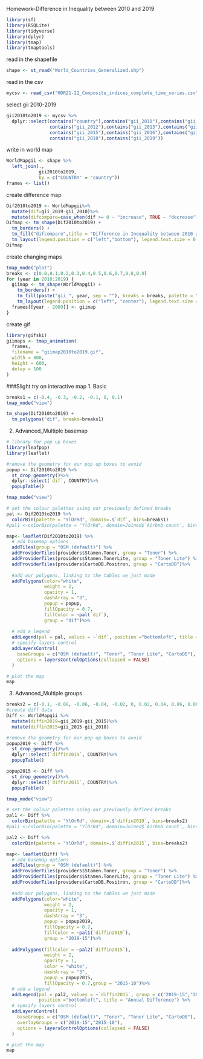 Homework-Difference in Inequality between 2010 and 2019
```r
library(sf)
library(RSQLite)
library(tidyverse)
library(dplyr)
library(tmap)
library(tmaptools)
```
read in the shapefile
```r
shape <- st_read("World_Countries_Generalized.shp")
```
read in the csv
```r
mycsv <- read_csv("HDR21-22_Composite_indices_complete_time_series.csv") 
```
select gii 2010-2019
```r
gii2010to2019 <- mycsv %>%
  dplyr::select(contains("country"),contains("gii_2010"),contains("gii_2011"),
                contains("gii_2012"),contains("gii_2013"),contains("gii_2014"),
                contains("gii_2015"),contains("gii_2016"),contains("gii_2017"),
                contains("gii_2018"),contains("gii_2019"))
```
write in world map
```r
WorldMapgii <- shape %>% 
  left_join(., 
            gii2010to2019,
            by = c("COUNTRY" = "country"))
frames <- list()
```
create difference map
```r
Dif2010to2019 <- WorldMapgii%>%
  mutate(dif=gii_2019-gii_2010)%>%
  mutate(difcompare=case_when(dif >= 0 ~ "increase", TRUE ~ "decrease"))
Difmap <- tm_shape(Dif2010to2019) + 
  tm_borders() + 
  tm_fill("difcompare",title = "Difference in Inequality between 2010 and 2019") +
  tm_layout(legend.position = c("left","bottom"), legend.text.size = 0.6)
Difmap
```
create changing maps
```r
tmap_mode("plot")
breaks <- c(0.0,0.1,0.2,0.3,0.4,0.5,0.6,0.7,0.8,0.9)
for (year in 2010:2019) {
  giimap <- tm_shape(WorldMapgii) + 
    tm_borders() + 
    tm_fill(paste("gii_", year, sep = ""), breaks = breaks, palette = "Reds") +
    tm_layout(legend.position = c("left", "center"), legend.text.size = 0.6)
  frames[[year - 2009]] <- giimap
}
```
create gif
```r
library(gifski)
giimaps <- tmap_animation(
  frames,
  filename = "giimap2010to2019.gif",
  width = 800,
  height = 600,
  delay = 100
)
```

###Slight try on interactive map
1. Basic
```r
breaks1 = c(-0.4, -0.3, -0.2, -0.1, 0, 0.1)
tmap_mode("view")

tm_shape(Dif2010to2019) + 
  tm_polygons("dif", breaks=breaks1)
```
2. Advanced_Multiple basemap
```r
# library for pop up boxes
library(leafpop)
library(leaflet)

#remove the geometry for our pop up boxes to avoid
popup <- Dif2010to2019 %>%
  st_drop_geometry()%>%
  dplyr::select(`dif`, COUNTRY)%>%
  popupTable()

tmap_mode("view")

# set the colour palettes using our previously defined breaks
pal <- Dif2010to2019 %>%
  colorBin(palette = "YlOrRd", domain=.$`dif`, bins=breaks1)
#pal1 <-colorBin(palette = "YlOrRd", domain=Joined$`Airbnb count`, bins=breaks)

map<- leaflet(Dif2010to2019) %>%
  # add basemap options
  addTiles(group = "OSM (default)") %>%
  addProviderTiles(providers$Stamen.Toner, group = "Toner") %>%
  addProviderTiles(providers$Stamen.TonerLite, group = "Toner Lite") %>%
  addProviderTiles(providers$CartoDB.Positron, group = "CartoDB")%>%
  
  #add our polygons, linking to the tables we just made
  addPolygons(color="white", 
              weight = 2,
              opacity = 1,
              dashArray = "3",
              popup = popup,
              fillOpacity = 0.7,
              fillColor = ~pal(`dif`),
              group = "dif")%>%
 
  # add a legend
  addLegend(pal = pal, values = ~`dif`, position ="bottomleft", title = "Dif2010to2019") %>%
  # specify layers control
  addLayersControl(
    baseGroups = c("OSM (default)", "Toner", "Toner Lite", "CartoDB"),
    options = layersControlOptions(collapsed = FALSE)
  )

# plot the map
map
```
3. Advanced_Multiple groups
```r
breaks2 = c(-0.1, -0.08, -0.06, -0.04, -0.02, 0, 0.02, 0.04, 0.06, 0.08, 0.1)
#create diff data
Diff <- WorldMapgii %>%
  mutate(diffin2019=gii_2019-gii_2015)%>%
  mutate(diffin2015=gii_2015-gii_2010)

#remove the geometry for our pop up boxes to avoid
popup2019 <- Diff %>%
  st_drop_geometry()%>%
  dplyr::select(`diffin2019`, COUNTRY)%>%
  popupTable()

popup2015 <- Diff %>%
  st_drop_geometry()%>%
  dplyr::select(`diffin2015`, COUNTRY)%>%
  popupTable()

tmap_mode("view")

# set the colour palettes using our previously defined breaks
pal1 <- Diff %>%
  colorBin(palette = "YlOrRd", domain=.$`diffin2019`, bins=breaks2)
#pal1 <-colorBin(palette = "YlOrRd", domain=Joined$`Airbnb count`, bins=breaks)

pal2 <- Diff %>%
  colorBin(palette = "YlOrRd", domain=.$`diffin2015`, bins=breaks2)

map<- leaflet(Diff) %>%
  # add basemap options
  addTiles(group = "OSM (default)") %>%
  addProviderTiles(providers$Stamen.Toner, group = "Toner") %>%
  addProviderTiles(providers$Stamen.TonerLite, group = "Toner Lite") %>%
  addProviderTiles(providers$CartoDB.Positron, group = "CartoDB")%>%
  
  #add our polygons, linking to the tables we just made
  addPolygons(color="white", 
              weight = 2,
              opacity = 1,
              dashArray = "3",
              popup = popup2019,
              fillOpacity = 0.7,
              fillColor = ~pal1(`diffin2019`),
              group = "2019-15")%>%
  
  addPolygons(fillColor = ~pal2(`diffin2015`), 
              weight = 2,
              opacity = 1,
              color = "white",
              dashArray = "3",
              popup = popup2015,
              fillOpacity = 0.7,group = "2015-10")%>%
  # add a legend
  addLegend(pal = pal2, values = ~`diffin2015`, group = c("2019-15","2015-10"), 
            position ="bottomleft", title = "Annual Difference") %>%
  # specify layers control
  addLayersControl(
    baseGroups = c("OSM (default)", "Toner", "Toner Lite", "CartoDB"),
    overlayGroups = c("2019-15","2015-10"),
    options = layersControlOptions(collapsed = FALSE)
  )

# plot the map
map
```
